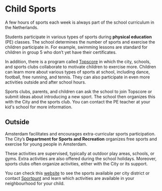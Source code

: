 # Child Sports

A few hours of sports each week is always part of the school curriculum in the Netherlands.

Students participate in various types of sports during **physical education** (PE) classes. The school determines the number of sports and exercise the children participate in. For example, swimming lessons are standard for children in group 5 who don’t yet have their certificates.

In addition, there is a program called [Topscore](https://www.amsterdam.nl/sociaaldomein/sport/sport-onderwijs/topscore-amsterdam/) in which the city, schools, and sports clubs collaborate to motivate children to exercise more. Children can learn more about various types of sports at school, including dance, football, free running, and tennis. They can also participate in even more activities outside and after school hours.

Sports clubs, parents, and children can ask the school to join Topscore or submit ideas about introducing a new sport. The school then organizes this with the City and the sports club. You can contact the PE teacher at your kid's school for more information.

## Outside

Amsterdam facilitates and encourages extra-curricular sports participation. The City’s **Department for Sports and Recreation** organizes free sports and exercise for young people in Amsterdam.

These activities are supervised, typically at outdoor play areas, schools, or gyms. Extra activities are also offered during the school holidays. Moreover, sports clubs often organize activities, either with the City or its support.

You can check this [website](https://www.amsterdam.nl/sport/sportactiviteiten-sportlessen/sporten-kinderen/) to see the sports available per city district or contact [Sportpunt](https://www.amsterdam.nl/sociaaldomein/sport/contact-sportprofessionals/sportpunt/) and learn which activities are available in your neighbourhood for your child.
